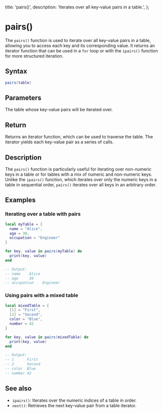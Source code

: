   title: 'pairs()',
  description: 'Iterates over all key-value pairs in a table.',
};

# pairs()

The `pairs()` function is used to iterate over all key-value pairs in a table, allowing you to access each key and its corresponding value. It returns an iterator function that can be used in a `for` loop or with the `ipairs()` function for more structured iteration.

## Syntax

```lua
pairs(table)
```

## Parameters

<Properties>
  <Property name="table" type="table">
    The table whose key-value pairs will be iterated over.
  </Property>
</Properties>

## Return

Returns an iterator function, which can be used to traverse the table. The iterator yields each key-value pair as a series of calls.

## Description

The `pairs()` function is particularly useful for iterating over non-numeric keys in a table or for tables with a mix of numeric and non-numeric keys. Unlike the `ipairs()` function, which iterates over only the numeric keys in a table in sequential order, `pairs()` iterates over all keys in an arbitrary order.

## Examples

### Iterating over a table with pairs
```lua
local myTable = {
  name = "Alice",
  age = 30,
  occupation = "Engineer"
}

for key, value in pairs(myTable) do
  print(key, value)
end

-- Output:
-- name    Alice
-- age     30
-- occupation    Engineer
```

### Using pairs with a mixed table
```lua
local mixedTable = {
  [1] = "First",
  [2] = "Second",
  color = "Blue",
  number = 42
}

for key, value in pairs(mixedTable) do
  print(key, value)
end

-- Output:
-- 1      First
-- 2      Second
-- color  Blue
-- number 42
```

## See also
- `ipairs()`: Iterates over the numeric indices of a table in order.
- `next()`: Retrieves the next key-value pair from a table iterator.
